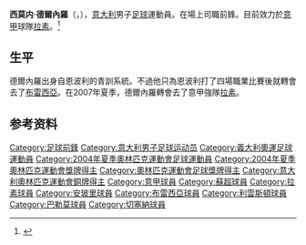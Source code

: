 {{noteta
|G1=意甲
|G2=football
}}
{{Football player infobox
| playername         = 德爾內羅<br />Del Nero
| image              = 
| fullname           = Simone Del Nero
| nickname           = 
| dateofbirth        = {{birth date and age|1981|8|4}}
| cityofbirth        =[[卡拉拉|卡拉拉]]
| countryofbirth     = [[File:Flag_of_Italy.svg|20px]] [[意大利|意大利]]
| height             = {{height|meters=1.87}}
| currentclub        = [[S.S.D._Massese|Massese]]
| clubnumber         = 23
| position           = [[左前衛|左前衛]]、[[前鋒_(足球)|前鋒]]
| youthyears         = 
| youthclubs         = 
| years              = 1998–00<br />2000–07<br />2001–02<br />2003<br />2007–
| clubs              =[[恩波利足球俱樂部|恩波利]]<br />[[布雷西亞足球俱樂部|布雷西亞]]<br />→ [[利文斯頓足球俱樂部|利文斯頓]] (外借)<br />→ [[巴勒莫足球俱樂部|巴勒莫]] (外借)<br />[[拉素體育會|拉素]]
| caps(goals)        = {{0}}4 (0)<br />105 (7)<br />{{0}}1 (0)<br />{{0}}0 (0)<br />{{0}}11 (0)
| nationalyears      = 
| nationalteam       =
| nationalcaps(goals)= 
| pcupdate           = 2009.05.18
| ntupdate           = 
}}
'''西莫内·德爾內羅'''（{{lang-it|Simone Del Nero}}，{{bd|1981年|8月4日}}），[[意大利|意大利]]男子[[足球|足球]]運動員。在場上司職前鋒。目前效力於[[意甲|意甲]]球隊[[拉素體育會|拉素]]。<ref>{{Cite web|title=Simone DEL NERO|url=https://olympics.com/zh/athletes/simone-del-nero|accessdate=2021-08-19|work=International Olympic Committee|archive-date=2022-01-19|archive-url=https://web.archive.org/web/20220119110529/https://olympics.com/zh/athletes/simone-del-nero|dead-url=no}}</ref>

== 生平 ==
德爾內羅出身自恩波利的青訓系統。不過他只為恩波利打了四場職業比賽後就轉會去了[[布雷西亞足球俱樂部|布雷西亞]]。在2007年夏季，德爾內羅轉會去了意甲強隊[[拉素體育會|拉素]]。

== 参考资料 ==
{{reflist}}

{{Authority control}}
{{DEFAULTSORT:Del Nero, Simone}}
[[Category:足球前鋒|Category:足球前鋒]]
[[Category:意大利男子足球运动员|Category:意大利男子足球运动员]]
[[Category:義大利奧運足球運動員|Category:義大利奧運足球運動員]]
[[Category:2004年夏季奧林匹克運動會足球運動員|Category:2004年夏季奧林匹克運動會足球運動員]]
[[Category:2004年夏季奧林匹克運動會獎牌得主|Category:2004年夏季奧林匹克運動會獎牌得主]]
[[Category:奧林匹克運動會足球獎牌得主|Category:奧林匹克運動會足球獎牌得主]]
[[Category:意大利奧林匹克運動會銅牌得主|Category:意大利奧林匹克運動會銅牌得主]]
[[Category:意甲球員|Category:意甲球員]]
[[Category:蘇超球員|Category:蘇超球員]]
[[Category:拉素球員|Category:拉素球員]]
[[Category:安玻里球員|Category:安玻里球員]]
[[Category:布雷西亞球員|Category:布雷西亞球員]]
[[Category:利雲斯頓球員|Category:利雲斯頓球員]]
[[Category:巴勒莫球員|Category:巴勒莫球員]]
[[Category:切塞納球員|Category:切塞納球員]]